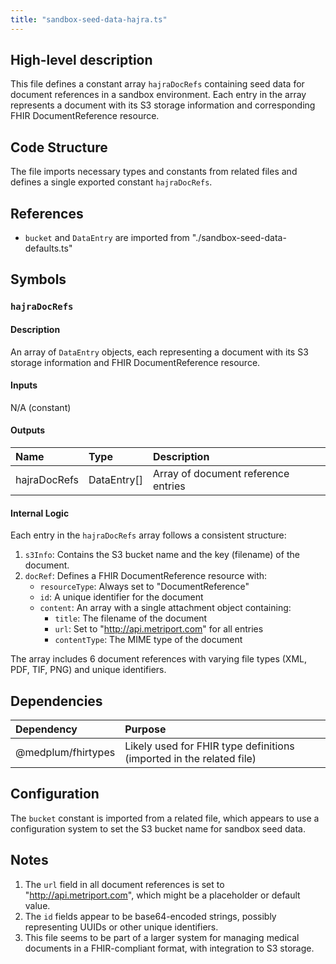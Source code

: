 ```yaml
---
title: "sandbox-seed-data-hajra.ts"
---
```


## High-level description
This file defines a constant array `hajraDocRefs` containing seed data for document references in a sandbox environment. Each entry in the array represents a document with its S3 storage information and corresponding FHIR DocumentReference resource.

## Code Structure
The file imports necessary types and constants from related files and defines a single exported constant `hajraDocRefs`.

## References
- `bucket` and `DataEntry` are imported from "./sandbox-seed-data-defaults.ts"

## Symbols

### `hajraDocRefs`
#### Description
An array of `DataEntry` objects, each representing a document with its S3 storage information and FHIR DocumentReference resource.

#### Inputs
N/A (constant)

#### Outputs
| Name | Type | Description |
|:-----|:-----|:------------|
| hajraDocRefs | DataEntry[] | Array of document reference entries |

#### Internal Logic
Each entry in the `hajraDocRefs` array follows a consistent structure:
1. `s3Info`: Contains the S3 bucket name and the key (filename) of the document.
2. `docRef`: Defines a FHIR DocumentReference resource with:
   - `resourceType`: Always set to "DocumentReference"
   - `id`: A unique identifier for the document
   - `content`: An array with a single attachment object containing:
     - `title`: The filename of the document
     - `url`: Set to "http://api.metriport.com" for all entries
     - `contentType`: The MIME type of the document

The array includes 6 document references with varying file types (XML, PDF, TIF, PNG) and unique identifiers.

## Dependencies
| Dependency | Purpose |
|:-----------|:--------|
| @medplum/fhirtypes | Likely used for FHIR type definitions (imported in the related file) |

## Configuration
The `bucket` constant is imported from a related file, which appears to use a configuration system to set the S3 bucket name for sandbox seed data.

## Notes
1. The `url` field in all document references is set to "http://api.metriport.com", which might be a placeholder or default value.
2. The `id` fields appear to be base64-encoded strings, possibly representing UUIDs or other unique identifiers.
3. This file seems to be part of a larger system for managing medical documents in a FHIR-compliant format, with integration to S3 storage.
